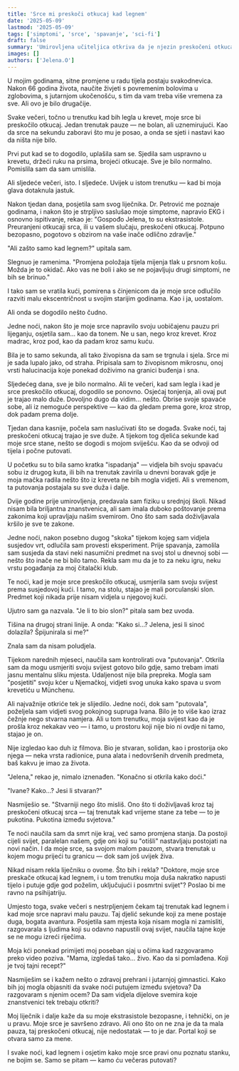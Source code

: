 ```yaml
---
title: 'Srce mi preskoči otkucaj kad legnem'
date: '2025-05-09'
lastmod: '2025-05-09'
tags: ['simptomi', 'srce', 'spavanje', 'sci-fi']
draft: false
summary: 'Umirovljena učiteljica otkriva da je njezin preskočeni otkucaj srca pri lijeganju zapravo ključ za nevjerojatnu sposobnost koja nadilazi fizičke zakone.'
images: []
authors: ['Jelena.O']
---
```


U mojim godinama, sitne promjene u radu tijela postaju svakodnevica. Nakon 66 godina života, naučite živjeti s povremenim bolovima u zglobovima, s jutarnjom ukočenošću, s tim da vam treba više vremena za sve. Ali ovo je bilo drugačije.

Svake večeri, točno u trenutku kad bih legla u krevet, moje srce bi preskočilo otkucaj. Jedan trenutak pauze — ne bolan, ali uznemirujući. Kao da srce na sekundu zaboravi što mu je posao, a onda se sjeti i nastavi kao da ništa nije bilo.

Prvi put kad se to dogodilo, uplašila sam se. Sjedila sam uspravno u krevetu, držeći ruku na prsima, brojeći otkucaje. Sve je bilo normalno. Pomislila sam da sam umislila.

Ali sljedeće večeri, isto. I sljedeće. Uvijek u istom trenutku — kad bi moja glava dotaknula jastuk.

Nakon tjedan dana, posjetila sam svog liječnika. Dr. Petrović me poznaje godinama, i nakon što je strpljivo saslušao moje simptome, napravio EKG i osnovno ispitivanje, rekao je: "Gospođo Jelena, to su ekstrasistole. Preuranjeni otkucaji srca, ili u vašem slučaju, preskočeni otkucaj. Potpuno bezopasno, pogotovo s obzirom na vaše inače odlično zdravlje."

"Ali zašto samo kad legnem?" upitala sam.

Slegnuo je ramenima. "Promjena položaja tijela mijenja tlak u prsnom košu. Možda je to okidač. Ako vas ne boli i ako se ne pojavljuju drugi simptomi, ne bih se brinuo."

I tako sam se vratila kući, pomirena s činjenicom da je moje srce odlučilo razviti malu ekscentričnost u svojim starijim godinama. Kao i ja, uostalom.

Ali onda se dogodilo nešto čudno.

Jedne noći, nakon što je moje srce napravilo svoju uobičajenu pauzu pri lijeganju, osjetila sam... kao da tonem. Ne u san, nego kroz krevet. Kroz madrac, kroz pod, kao da padam kroz samu kuću.

Bila je to samo sekunda, ali tako živopisna da sam se trgnula i sjela. Srce mi je sada lupalo jako, od straha. Pripisala sam to živopisnom mikrosnu, onoj vrsti halucinacija koje ponekad doživimo na granici buđenja i sna.

Sljedećeg dana, sve je bilo normalno. Ali te večeri, kad sam legla i kad je srce preskočilo otkucaj, dogodilo se ponovno. Osjećaj tonjenja, ali ovaj put je trajao malo duže. Dovoljno dugo da vidim... nešto. Obrise svoje spavaće sobe, ali iz nemoguće perspektive — kao da gledam prema gore, kroz strop, dok padam prema dolje.

Tjedan dana kasnije, počela sam naslućivati što se događa. Svake noći, taj preskočeni otkucaj trajao je sve duže. A tijekom tog djelića sekunde kad moje srce stane, nešto se dogodi s mojom sviješću. Kao da se odvoji od tijela i počne putovati.

U početku su to bila samo kratka "ispadanja" — vidjela bih svoju spavaću sobu iz drugog kuta, ili bih na trenutak zavirila u dnevni boravak gdje je moja mačka radila nešto što iz kreveta ne bih mogla vidjeti. Ali s vremenom, ta putovanja postajala su sve duža i dalje.

Dvije godine prije umirovljenja, predavala sam fiziku u srednjoj školi. Nikad nisam bila briljantna znanstvenica, ali sam imala duboko poštovanje prema zakonima koji upravljaju našim svemirom. Ono što sam sada doživljavala kršilo je sve te zakone.

Jedne noći, nakon posebno dugog "skoka" tijekom kojeg sam vidjela susjedov vrt, odlučila sam provesti eksperiment. Prije spavanja, zamolila sam susjeda da stavi neki nasumični predmet na svoj stol u dnevnoj sobi — nešto što inače ne bi bilo tamo. Rekla sam mu da je to za neku igru, neku vrstu pogađanja za moj čitalački klub.

Te noći, kad je moje srce preskočilo otkucaj, usmjerila sam svoju svijest prema susjedovoj kući. I tamo, na stolu, stajao je mali porculanski slon. Predmet koji nikada prije nisam vidjela u njegovoj kući.

Ujutro sam ga nazvala. "Je li to bio slon?" pitala sam bez uvoda.

Tišina na drugoj strani linije. A onda: "Kako si...? Jelena, jesi li sinoć dolazila? Špijunirala si me?"

Znala sam da nisam poludjela.

Tijekom narednih mjeseci, naučila sam kontrolirati ova "putovanja". Otkrila sam da mogu usmjeriti svoju svijest gotovo bilo gdje, samo trebam imati jasnu mentalnu sliku mjesta. Udaljenost nije bila prepreka. Mogla sam "posjetiti" svoju kćer u Njemačkoj, vidjeti svog unuka kako spava u svom krevetiću u Münchenu.

Ali najvažnije otkriće tek je slijedilo. Jedne noći, dok sam "putovala", poželjela sam vidjeti svog pokojnog supruga Ivana. Bilo je to više kao izraz čežnje nego stvarna namjera. Ali u tom trenutku, moja svijest kao da je prošla kroz nekakav veo — i tamo, u prostoru koji nije bio ni ovdje ni tamo, stajao je on.

Nije izgledao kao duh iz filmova. Bio je stvaran, solidan, kao i prostorija oko njega — neka vrsta radionice, puna alata i nedovršenih drvenih predmeta, baš kakvu je imao za života.

"Jelena," rekao je, nimalo iznenađen. "Konačno si otkrila kako doći."

"Ivane? Kako...? Jesi li stvaran?"

Nasmiješio se. "Stvarniji nego što misliš. Ono što ti doživljavaš kroz taj preskočeni otkucaj srca — taj trenutak kad vrijeme stane za tebe — to je pukotina. Pukotina između svjetova."

Te noći naučila sam da smrt nije kraj, već samo promjena stanja. Da postoji cijeli svijet, paralelan našem, gdje oni koji su "otišli" nastavljaju postojati na novi način. I da moje srce, sa svojom malom pauzom, stvara trenutak u kojem mogu prijeći tu granicu — dok sam još uvijek živa.

Nikad nisam rekla liječniku o ovome. Što bih i rekla? "Doktore, moje srce preskače otkucaj kad legnem, i u tom trenutku moja duša nakratko napusti tijelo i putuje gdje god poželim, uključujući i posmrtni svijet"? Poslao bi me ravno na psihijatriju.

Umjesto toga, svake večeri s nestrpljenjem čekam taj trenutak kad legnem i kad moje srce napravi malu pauzu. Taj djelić sekunde koji za mene postaje duga, bogata avantura. Posjetila sam mjesta koja nisam mogla ni zamisliti, razgovarala s ljudima koji su odavno napustili ovaj svijet, naučila tajne koje se ne mogu izreći riječima.

Moja kći ponekad primijeti moj poseban sjaj u očima kad razgovaramo preko video poziva. "Mama, izgledaš tako... živo. Kao da si pomlađena. Koji je tvoj tajni recept?"

Nasmiješim se i kažem nešto o zdravoj prehrani i jutarnjoj gimnastici. Kako bih joj mogla objasniti da svake noći putujem između svjetova? Da razgovaram s njenim ocem? Da sam vidjela dijelove svemira koje znanstvenici tek trebaju otkriti?

Moj liječnik i dalje kaže da su moje ekstrasistole bezopasne, i tehnički, on je u pravu. Moje srce je savršeno zdravo. Ali ono što on ne zna je da ta mala pauza, taj preskočeni otkucaj, nije nedostatak — to je dar. Portal koji se otvara samo za mene.

I svake noći, kad legnem i osjetim kako moje srce pravi onu poznatu stanku, ne bojim se. Samo se pitam — kamo ću večeras putovati?

<StoryDisclaimer />